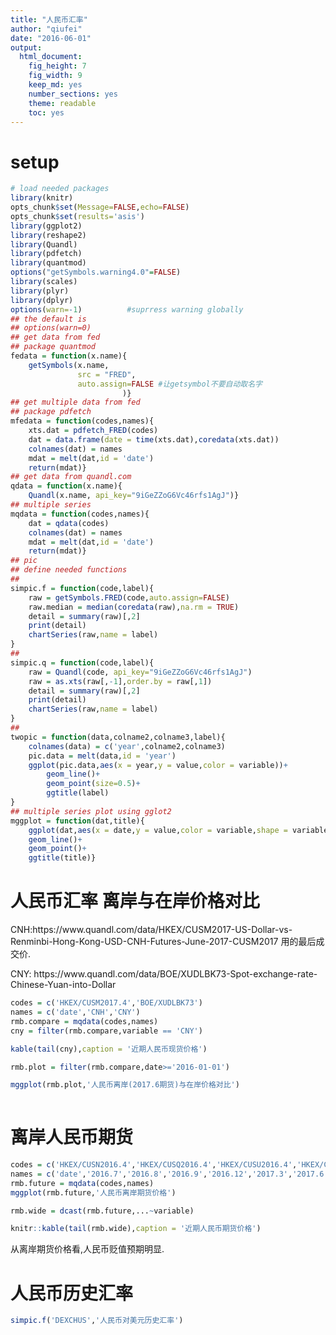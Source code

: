 ```yaml
---
title: "人民币汇率"
author: "qiufei"
date: "2016-06-01"
output: 
  html_document: 
    fig_height: 7
    fig_width: 9
    keep_md: yes
    number_sections: yes
    theme: readable
    toc: yes
---
```


# setup #

```r

# load needed packages
library(knitr)
opts_chunk$set(Message=FALSE,echo=FALSE)
opts_chunk$set(results='asis')
library(ggplot2)
library(reshape2)
library(Quandl)
library(pdfetch)
library(quantmod)
options("getSymbols.warning4.0"=FALSE)
library(scales)
library(plyr)
library(dplyr)
options(warn=-1)          #suprress warning globally
## the default is
## options(warn=0)
## get data from fed
## package quantmod
fedata = function(x.name){
    getSymbols(x.name,
               src = "FRED",
               auto.assign=FALSE #让getsymbol不要自动取名字
                         )}
## get multiple data from fed
## package pdfetch
mfedata = function(codes,names){
    xts.dat = pdfetch_FRED(codes)
    dat = data.frame(date = time(xts.dat),coredata(xts.dat))
    colnames(dat) = names
    mdat = melt(dat,id = 'date')
    return(mdat)}
## get data from quandl.com
qdata = function(x.name){
    Quandl(x.name, api_key="9iGeZZoG6Vc46rfs1AgJ")}
## multiple series
mqdata = function(codes,names){
    dat = qdata(codes)
    colnames(dat) = names
    mdat = melt(dat,id = 'date')
    return(mdat)}
## pic
## define needed functions
## 
simpic.f = function(code,label){
    raw = getSymbols.FRED(code,auto.assign=FALSE)
    raw.median = median(coredata(raw),na.rm = TRUE)
    detail = summary(raw)[,2]
    print(detail)
    chartSeries(raw,name = label)
}
## 
simpic.q = function(code,label){
    raw = Quandl(code, api_key="9iGeZZoG6Vc46rfs1AgJ")
    raw = as.xts(raw[,-1],order.by = raw[,1])
    detail = summary(raw)[,2]
    print(detail)
    chartSeries(raw,name = label)
}
##
twopic = function(data,colname2,colname3,label){
    colnames(data) = c('year',colname2,colname3)
    pic.data = melt(data,id = 'year')
    ggplot(pic.data,aes(x = year,y = value,color = variable))+
        geom_line()+
        geom_point(size=0.5)+
        ggtitle(label)
}
## multiple series plot using gglot2
mggplot = function(dat,title){
    ggplot(dat,aes(x = date,y = value,color = variable,shape = variable))+
    geom_line()+
    geom_point()+
    ggtitle(title)}


```


# 人民币汇率 离岸与在岸价格对比 #

CNH:https://www.quandl.com/data/HKEX/CUSM2017-US-Dollar-vs-Renminbi-Hong-Kong-USD-CNH-Futures-June-2017-CUSM2017
用的最后成交价.

CNY: https://www.quandl.com/data/BOE/XUDLBK73-Spot-exchange-rate-Chinese-Yuan-into-Dollar

```r

codes = c('HKEX/CUSM2017.4','BOE/XUDLBK73')
names = c('date','CNH','CNY')
rmb.compare = mqdata(codes,names)
cny = filter(rmb.compare,variable == 'CNY')

kable(tail(cny),caption = '近期人民币现货价格')

rmb.plot = filter(rmb.compare,date>='2016-01-01')

mggplot(rmb.plot,'人民币离岸(2017.6期货)与在岸价格对比')
  

```


# 离岸人民币期货 #


```r

codes = c('HKEX/CUSN2016.4','HKEX/CUSQ2016.4','HKEX/CUSU2016.4','HKEX/CUSZ2016.4','HKEX/CUSH2017.4','HKEX/CUSM2017.4')
names = c('date','2016.7','2016.8','2016.9','2016.12','2017.3','2017.6')
rmb.future = mqdata(codes,names)
mggplot(rmb.future,'人民币离岸期货价格')

rmb.wide = dcast(rmb.future,...~variable)

knitr::kable(tail(rmb.wide),caption = '近期人民币期货价格')

```

从离岸期货价格看,人民币贬值预期明显.


# 人民币历史汇率 #


```r

simpic.f('DEXCHUS','人民币对美元历史汇率')


```
